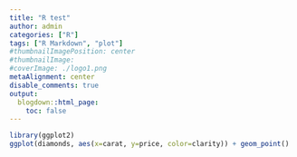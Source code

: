 ```yaml
---
title: "R test"
author: admin
categories: ["R"]
tags: ["R Markdown", "plot"]
#thumbnailImagePosition: center
#thumbnailImage: 
#coverImage: ./logo1.png
metaAlignment: center
disable_comments: true
output:
  blogdown::html_page:
    toc: false
--- 
```


```r
library(ggplot2)
ggplot(diamonds, aes(x=carat, y=price, color=clarity)) + geom_point()
```
